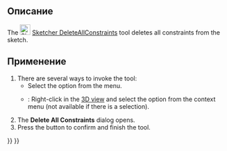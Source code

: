 <languages/>

<div class="mw-translate-fuzzy">
{{Docnav/ru
|[[Sketcher_DeleteAllGeometry/ru|Удалить всю геометрию]]
|[[Sketcher_BSplineDegree/ru|Показать/скрыть степень B-сплайна]]
|[[Sketcher_Workbench/ru|Верстак "Sketcher"]]
|IconL=Sketcher_DeleteAllGeometry.svg
|IconR=Sketcher_BSplineDegree.svg
|IconC=Workbench_Sketcher.svg
}}
</div>

<div class="mw-translate-fuzzy">
{{GuiCommand/ru
|Name/ru=Удалить все ограничения
|Name=Sketcher_DeleteAllConstraints
|MenuLocation=Эскиз → Инструменты для эскиза → Удалить все ограничения
|Workbenches=[[Sketcher_Workbench/ru|Sketcher]]
|Version=0.18
|SeeAlso=[[Sketcher_DeleteAllGeometry/ru|Удалить всю геометрию]]
}}
</div>

<span id="Description"></span>
==Описание==

The [[Image:Sketcher_DeleteAllConstraints.svg|24px]] [[Sketcher_DeleteAllConstraints|Sketcher DeleteAllConstraints]] tool deletes all constraints from the sketch.

<span id="Usage"></span>
==Применение==

# There are several ways to invoke the tool:
#* Select the {{MenuCommand|Sketch → Sketcher tools → [[Image:Sketcher_DeleteAllConstraints.svg|16px]] Delete all constraints}} option from the menu.
#* {{Version|1.0}}: Right-click in the [[3D_view|3D view]] and select the {{MenuCommand|[[Image:Sketcher_DeleteAllConstraints.svg|16px]] Delete all constraints}} option from the context menu (not available if there is a selection).
# The '''Delete All Constraints''' dialog opens.
# Press the {{Button|Yes}} button to confirm and finish the tool.


<div class="mw-translate-fuzzy">
{{Docnav/ru
|[[Sketcher_DeleteAllGeometry/ru|Удалить всю геометрию]]
|[[Sketcher_BSplineDegree/ru|Показать/скрыть степень B-сплайна]]
|[[Sketcher_Workbench/ru|Верстак "Sketcher"]]
|IconL=Sketcher_DeleteAllGeometry.svg
|IconR=Sketcher_BSplineDegree.svg
|IconC=Workbench_Sketcher.svg
}}
</div>

{{Sketcher_Tools_navi{{#translation:}}}}
{{Userdocnavi{{#translation:}}}}